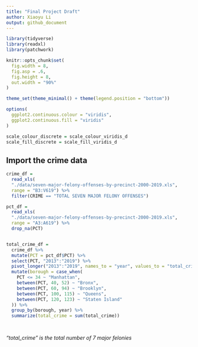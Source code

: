```yaml
---
title: "Final Project Draft"
author: Xiaoyu Li
output: github_document
---
```



```r
library(tidyverse)
library(readxl)
library(patchwork)

knitr::opts_chunk$set(
  fig.width = 8,
  fig.asp = .6,
  fig.height = 8,
  out.width = "90%"
)

theme_set(theme_minimal() + theme(legend.position = "bottom"))

options(
  ggplot2.continuous.colour = "viridis",
  ggplot2.continuous.fill = "viridis"
)

scale_colour_discrete = scale_colour_viridis_d
scale_fill_discrete = scale_fill_viridis_d
```


## Import the crime data
```r
crime_df = 
  read_xls(
  "./data/seven-major-felony-offenses-by-precinct-2000-2019.xls",
  range = "B3:V619") %>% 
  filter(CRIME == "TOTAL SEVEN MAJOR FELONY OFFENSES")

pct_df =
  read_xls(
  "./data/seven-major-felony-offenses-by-precinct-2000-2019.xls",
  range = "A3:A619") %>% 
  drop_na(PCT)


total_crime_df =
  crime_df %>% 
  mutate(PCT = pct_df$PCT) %>% 
  select(PCT, "2013":"2019") %>% 
  pivot_longer("2013":"2019", names_to = "year", values_to = "total_crime") %>%
  mutate(borough = case_when(
    PCT <= 34 ~ "Manhattan",
    between(PCT, 40, 52) ~ "Bronx",
    between(PCT, 60, 94) ~ "Brooklyn",
    between(PCT, 100, 115) ~ "Queens",
    between(PCT, 120, 123) ~ "Staten Island"
  )) %>%
  group_by(borough, year) %>% 
  summarize(total_crime = sum(total_crime))

  
```

*"total_crime" is the total number of 7 major felonies*